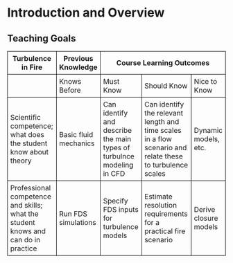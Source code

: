 # Introduction and Overview

## Teaching Goals

<table style="border-collapse: collapse; width: 100%;">
  <tr>
    <th style="border: 1px solid black; text-align: center; padding: 6px;">Turbulence in Fire</th>
    <th style="border: 1px solid black; text-align: center; padding: 6px;">Previous Knowledge</th>
    <th style="border: 1px solid black; text-align: center; padding: 6px;" colspan="3">Course Learning Outcomes</th>
  </tr>
  <tr>
    <td style="border: 1px solid black; text-align: left; padding: 6px;"></td>
    <td style="border: 1px solid black; text-align: left; padding: 6px;">Knows Before</td>
    <td style="border: 1px solid black; text-align: left; padding: 6px;">Must Know</td>
    <td style="border: 1px solid black; text-align: left; padding: 6px;">Should Know</td>
    <td style="border: 1px solid black; text-align: left; padding: 6px;">Nice to Know</td>
  </tr>
  <tr>
    <td style="border: 1px solid black; text-align: left; padding: 6px;">Scientific competence; what does the student know about theory</td>
    <td style="border: 1px solid black; text-align: left; padding: 6px;">Basic fluid mechanics</td>
    <td style="border: 1px solid black; text-align: left; padding: 6px;">Can identify and describe the main types of turbulnce modeling in CFD</td>
    <td style="border: 1px solid black; text-align: left; padding: 6px;">Can identify the relevant length and time scales in a flow scenario and relate these to turbulence scales</td>
    <td style="border: 1px solid black; text-align: left; padding: 6px;">Dynamic models, etc.</td>
  </tr>
  <tr>
    <td style="border: 1px solid black; text-align: left; padding: 6px;">Professional competence and skills; what the student knows and can do in practice</td>
    <td style="border: 1px solid black; text-align: left; padding: 6px;">Run FDS simulations</td>
    <td style="border: 1px solid black; text-align: left; padding: 6px;">Specify FDS inputs for turbulence models</td>
    <td style="border: 1px solid black; text-align: left; padding: 6px;">Estimate resolution requirements for a practical fire scenario</td>
    <td style="border: 1px solid black; text-align: left; padding: 6px;">Derive closure models</td>
  </tr>
</table>